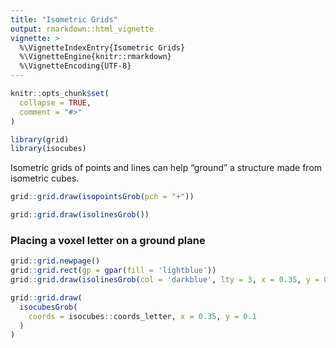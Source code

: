 ```yaml
---
title: "Isometric Grids"
output: rmarkdown::html_vignette
vignette: >
  %\VignetteIndexEntry{Isometric Grids}
  %\VignetteEngine{knitr::rmarkdown}
  %\VignetteEncoding{UTF-8}
---
```


```r
knitr::opts_chunk$set(
  collapse = TRUE,
  comment = "#>"
)
```

```r
library(grid)
library(isocubes)
```

Isometric grids of points and lines can help "ground" a structure made from
isometric cubes.


```r
grid::grid.draw(isopointsGrob(pch = "+"))
```


```r
grid::grid.draw(isolinesGrob())
```


### Placing a voxel letter on a ground plane

```r
grid::grid.newpage()
grid::grid.rect(gp = gpar(fill = 'lightblue'))
grid::grid.draw(isolinesGrob(col = 'darkblue', lty = 3, x = 0.35, y = 0.1))

grid::grid.draw(
  isocubesGrob(
    coords = isocubes::coords_letter, x = 0.35, y = 0.1
  )
)
```

